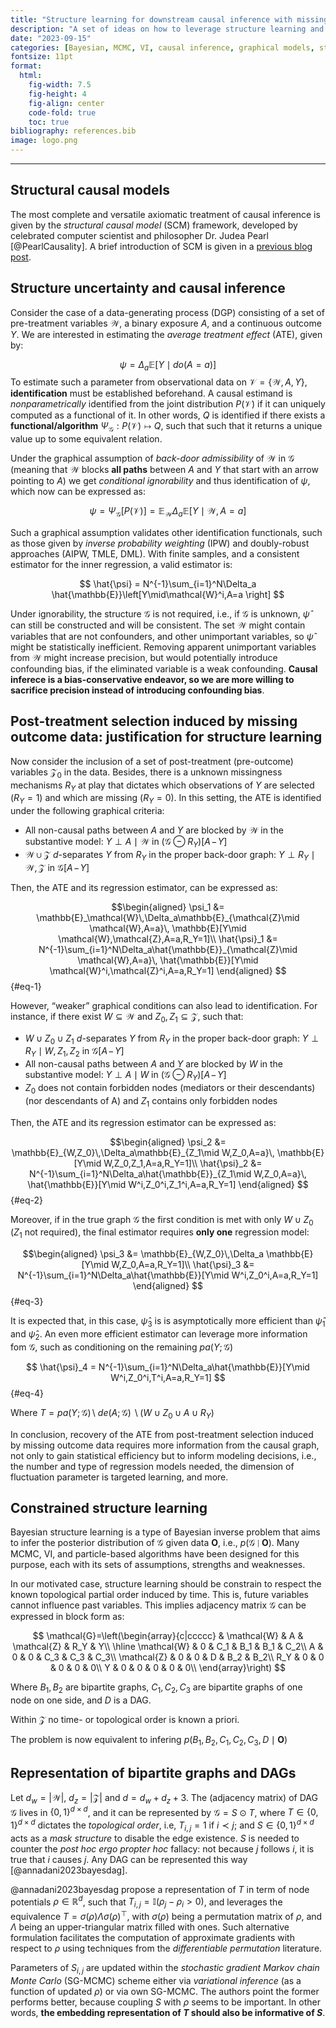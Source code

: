 ```yaml
---
title: "Structure learning for downstream causal inference with missing outcome data"
description: "A set of ideas on how to leverage structure learning and graph uncertainty quantification for downstream causal inference with missing data mechanisms in the outcome variable"
date: "2023-09-15"
categories: [Bayesian, MCMC, VI, causal inference, graphical models, structure learning]
fontsize: 11pt
format: 
  html:
    fig-width: 7.5
    fig-height: 4
    fig-align: center
    code-fold: true
    toc: true
bibliography: references.bib
image: logo.png
---
```


------------------------------------------------------------------------

## Structural causal models

The most complete and versatile axiomatic treatment of causal inference is given by the *structural causal model* (SCM) framework, developed by celebrated computer scientist and philosopher Dr. Judea Pearl [@PearlCausality]. A brief introduction of SCM is given in a [previous blog post](https://johandh2o.github.io/blog/posts/2023-09-01_UQcausality/).

## Structure uncertainty and causal inference

Consider the case of a data-generating process (DGP) consisting of a set of pre-treatment variables $\mathcal{W}$, a binary exposure $A$, and a continuous outcome $Y$. We are interested in estimating the *average treatment effect* (ATE), given by:

$$
    \psi = \Delta_a \mathbb{E}\left[Y\mid do(A=a) \right]
$$ To estimate such a parameter from observational data on $\mathcal{V}=\{\mathcal{W},A,Y\}$, **identification** must be established beforehand. A causal estimand is *nonparametrically* identified from the joint distribution $P(\mathcal{V})$ if it can uniquely computed as a functional of it. In other words, $Q$ is identified if there exists a **functional/algorithm** $\Psi_\mathcal{G}:P(\mathcal{V})\mapsto Q$, such that such that it returns a unique value up to some equivalent relation.

Under the graphical assumption of *back-door admissibility* of $\mathcal{W}$ in $\mathcal{G}$ (meaning that $\mathcal{W}$ blocks **all paths** between $A$ and $Y$ that start with an arrow pointing to $A$) we get *conditional ignorability* and thus identification of $\psi$, which now can be expressed as:

$$
    \psi = \Psi_\mathcal{G}[P(\mathcal{V})] = \mathbb{E}_\mathcal{W}\Delta_a \mathbb{E}\left[Y\mid\mathcal{W},A=a \right] 
$$

Such a graphical assumption validates other identification functionals, such as those given by *inverse probability weighting* (IPW) and doubly-robust approaches (AIPW, TMLE, DML). With finite samples, and a consistent estimator for the inner regression, a valid estimator is:

$$
    \hat{\psi} = N^{-1}\sum_{i=1}^N\Delta_a \hat{\mathbb{E}}\left[Y\mid\mathcal{W}^i,A=a \right] 
$$

::: callout-note
Under ignorability, the structure $\mathcal{G}$ is not required, i.e., if $\mathcal{G}$ is unknown, $\hat{\psi}$ can still be constructed and will be consistent. The set $\mathcal{W}$ might contain variables that are not confounders, and other unimportant variables, so $\hat{\psi}$ might be statistically inefficient. Removing apparent unimportant variables from $\mathcal{W}$ might increase precision, but would potentially introduce confounding bias, if the eliminated variable is a weak confounding. **Causal inferece is a bias-conservative endeavor, so we are more willing to sacrifice precision instead of introducing confounding bias**.
:::

## Post-treatment selection induced by missing outcome data: justification for structure learning

Now consider the inclusion of a set of post-treatment (pre-outcome) variables $\mathcal{Z}_0$ in the data. Besides, there is a unknown missingness mechanisms $R_Y$ at play that dictates which observations of $Y$ are selected ($R_Y=1$) and which are missing ($R_Y=0$). In this setting, the ATE is identified under the following graphical criteria:

-   All non-causal paths between $A$ and $Y$ are blocked by $\mathcal{W}$ in the substantive model: $Y\perp A\mid \mathcal{W}$ in $(\mathcal{G}\ominus R_Y)[A\!-\!Y]$
-   $\mathcal{W}\cup\mathcal{Z}$ $d$-separates $Y$ from $R_Y$ in the proper back-door graph: $Y\perp R_Y\mid \mathcal{W},\mathcal{Z}$ in $\mathcal{G}[A\!-\!Y]$

Then, the ATE and its regression estimator, can be expressed as:

$$\begin{aligned}
\psi_1 &= \mathbb{E}_\mathcal{W}\,\Delta_a\mathbb{E}_{\mathcal{Z}\mid \mathcal{W},A=a}\, \mathbb{E}[Y\mid \mathcal{W},\mathcal{Z},A=a,R_Y=1]\\
\hat{\psi}_1 &=  N^{-1}\sum_{i=1}^N\Delta_a\hat{\mathbb{E}}_{\mathcal{Z}\mid \mathcal{W},A=a}\, \hat{\mathbb{E}}[Y\mid \mathcal{W}^i,\mathcal{Z}^i,A=a,R_Y=1] 
\end{aligned}
$$ {#eq-1}

However, "weaker" graphical conditions can also lead to identification. For instance, if there exist $W\subseteq\mathcal{W}$ and $Z_0,Z_1\subseteq\mathcal{Z}$, such that:

-   $W\cup Z_0\cup Z_1$ $d$-separates $Y$ from $R_Y$ in the proper back-door graph: $Y\perp R_Y\mid W,Z_1,Z_2$ in $\mathcal{G}[A\!-\!Y]$
-   All non-causal paths between $A$ and $Y$ are blocked by $W$ in the substantive model: $Y\perp A\mid W$ in $(\mathcal{G}\ominus R_Y)[A\!-\!Y]$
-   $Z_0$ does not contain forbidden nodes (mediators or their descendants) (nor descendants of A) and $Z_1$ contains only forbidden nodes

Then, the ATE and its regression estimator can be expressed as:

$$\begin{aligned}
\psi_2 &= \mathbb{E}_{W,Z_0}\,\Delta_a\mathbb{E}_{Z_1\mid W,Z_0,A=a}\, \mathbb{E}[Y\mid W,Z_0,Z_1,A=a,R_Y=1]\\
\hat{\psi}_2 &=  N^{-1}\sum_{i=1}^N\Delta_a\hat{\mathbb{E}}_{Z_1\mid W,Z_0,A=a}\, \hat{\mathbb{E}}[Y\mid W^i,Z_0^i,Z_1^i,A=a,R_Y=1]
\end{aligned}
$$ {#eq-2}

Moreover, if in the true graph $\mathcal{G}$ the first condition is met with only $W\cup Z_0$ ($Z_1$ not required), the final estimator requires **only one** regression model:

$$\begin{aligned}
\psi_3 &= \mathbb{E}_{W,Z_0}\,\Delta_a \mathbb{E}[Y\mid W,Z_0,A=a,R_Y=1]\\
\hat{\psi}_3 &=  N^{-1}\sum_{i=1}^N\Delta_a\hat{\mathbb{E}}[Y\mid W^i,Z_0^i,A=a,R_Y=1]
\end{aligned}
$$ {#eq-3}

It is expected that, in this case, $\hat{\psi}_3$ is is asymptotically more efficient than $\hat{\psi}_1$ and $\hat{\psi}_2$. An even more efficient estimator can leverage more information fom $\mathcal{G}$, such as conditioning on the remaining $pa(Y;\mathcal{G})$

$$
\hat{\psi}_4 =  N^{-1}\sum_{i=1}^N\Delta_a\hat{\mathbb{E}}[Y\mid W^i,Z_0^i,T^i,A=a,R_Y=1]
$$ {#eq-4}

Where $T=pa(Y;\mathcal{G})\,\setminus\ de(A;\mathcal{G})\,\setminus (W\cup Z_0\cup A\cup R_Y)$

::: {.callout-tip title="Justification for structure learning"}
In conclusion, recovery of the ATE from post-treatment selection induced by missing outcome data requires more information from the causal graph, not only to gain statistical efficiency but to inform modeling decisions, i.e., the number and type of regression models needed, the dimension of fluctuation parameter is targeted learning, and more.
:::

## Constrained structure learning

Bayesian structure learning is a type of Bayesian inverse problem that aims to infer the posterior distribution of $\mathcal{G}$ given data $\boldsymbol{O}$, i.e., $p(\mathcal{G}\mid\boldsymbol{O})$. Many MCMC, VI, and particle-based algorithms have been designed for this purpose, each with its sets of assumptions, strengths and weaknesses.

In our motivated case, structure learning should be constrain to respect the known topological partial order induced by time. This is, future variables cannot influence past variables. This implies adjacency matrix $\mathcal{G}$ can be expressed in block form as:

$$
\mathcal{G}=\left(\begin{array}{c|ccccc}  
   & \mathcal{W} & A & \mathcal{Z} & R_Y & Y\\ \hline  
   \mathcal{W} & 0 & C_1 & B_1 & B_1 & C_2\\
   A & 0 & 0 & C_3 & C_3 & C_3\\
   \mathcal{Z} & 0 & 0 & D & B_2 & B_2\\
   R_Y & 0 & 0 & 0 & 0 & 0\\
   Y & 0 & 0 & 0 & 0 & 0\\
\end{array}\right)
$$

Where $B_1,B_2$ are bipartite graphs, $C_1,C_2,C_3$ are bipartite graphs of one node on one side, and $D$ is a DAG.

::: callout-note
Within $\mathcal{Z}$ no time- or topological order is known a priori.
:::

The problem is now equivalent to infering $p(B_1,B_2,C_1,C_2,C_3,D\mid\boldsymbol{O})$

## Representation of bipartite graphs and DAGs

Let $d_w=|\mathcal{W}|$, $d_z=|\mathcal{Z}|$ and $d=d_w+d_z+3$. The (adjacency matrix) of DAG $\mathcal{G}$ lives in $\{0,1\}^{d\times d}$, and it can be represented by $\mathcal{G}=S\odot T$, where $T\in \{0,1\}^{d\times d}$ dictates the _topological order_, i.e, $T_{i,j}=1$ if $i\prec j$; and $S\in \{0,1\}^{d\times d}$ acts as a _mask structure_ to disable the edge existence. $S$ is needed to counter the _post hoc ergo propter hoc_ fallacy: not because $j$ follows $i$, it is true that $i$ causes $j$. Any DAG can be represented this way [@annadani2023bayesdag].


@annadani2023bayesdag propose a representation of $T$ in term of node potentials $\rho\in\mathbb{R}^d$, such that $T_{i,j}=\mathbb{I}(\rho_j-\rho_i>0)$, and leverages the equivalence $T=\sigma(\rho)\Lambda\sigma(\rho)^\top$, with $\sigma(\rho)$ being a permutation matrix of $\rho$, and $\Lambda$ being an upper-triangular matrix filled with ones. Such alternative formulation facilitates the computation of approximate gradients with respect to $\rho$ using techniques from the _differentiable permutation_ literature.

Parameters of $S_{i,j}$ are updated within the _stochastic gradient Markov chain Monte Carlo_ (SG-MCMC) scheme either via _variational inference_ (as a function of updated $\rho$) or via own SG-MCMC. The authors point the former performs better, because coupling $S$ with  $\rho$ seems to be important. In other words, **the embedding representation of $T$ should also be informative of $S$**.


